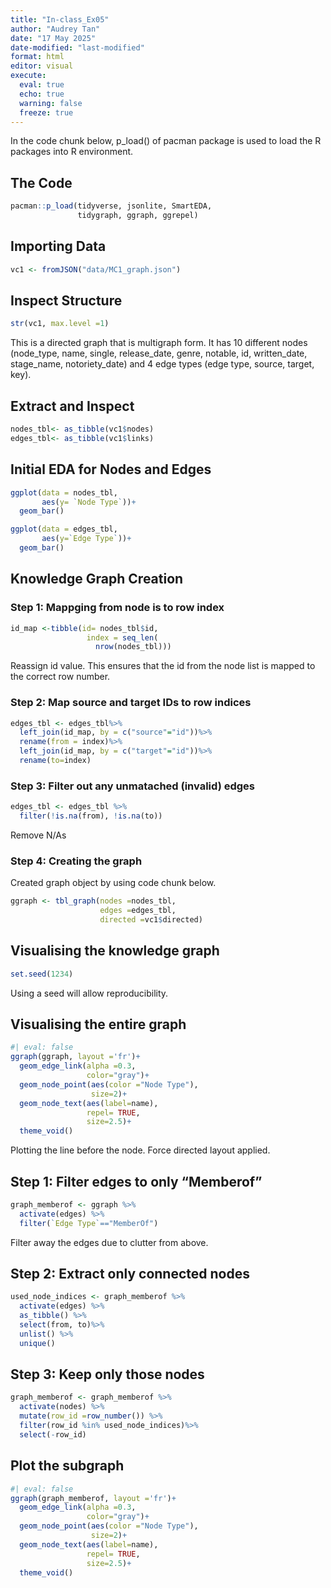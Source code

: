 ```yaml
---
title: "In-class_Ex05"
author: "Audrey Tan"
date: "17 May 2025"
date-modified: "last-modified"
format: html
editor: visual
execute: 
  eval: true
  echo: true
  warning: false 
  freeze: true
---
```


In the code chunk below, p_load() of pacman package is used to load the R packages into R environment. 

::: panel-tabset
## The Code
```r
pacman::p_load(tidyverse, jsonlite, SmartEDA, 
               tidygraph, ggraph, ggrepel)
```
:::

## Importing Data
```r
vc1 <- fromJSON("data/MC1_graph.json")
```

## Inspect Structure
```r
str(vc1, max.level =1)
```
This is a directed graph that is multigraph form. 
It has 10 different nodes (node_type, name, single, release_date, genre, notable, id, written_date, stage_name, notoriety_date) and 4 edge types (edge type, source, target, key). 

## Extract and Inspect
```r
nodes_tbl<- as_tibble(vc1$nodes)
edges_tbl<- as_tibble(vc1$links)
```

## Initial EDA for Nodes and Edges
```r
ggplot(data = nodes_tbl, 
       aes(y= `Node Type`))+
  geom_bar()
```

```r
ggplot(data = edges_tbl,
       aes(y=`Edge Type`))+
  geom_bar()
```

## Knowledge Graph Creation

### Step 1: Mappging from node is to row index
```r
id_map <-tibble(id= nodes_tbl$id,
                 index = seq_len(
                   nrow(nodes_tbl)))
```
Reassign id value. This ensures that the id from the node list is mapped to the correct row number. 

### Step 2: Map source and target IDs to row indices
```r
edges_tbl <- edges_tbl%>%
  left_join(id_map, by = c("source"="id"))%>%
  rename(from = index)%>%
  left_join(id_map, by = c("target"="id"))%>%
  rename(to=index)
```


### Step 3: Filter out any unmatached (invalid) edges
```r
edges_tbl <- edges_tbl %>%
  filter(!is.na(from), !is.na(to))

```
Remove N/As

### Step 4: Creating the graph
Created graph object by using code chunk below. 

```r
ggraph <- tbl_graph(nodes =nodes_tbl,
                    edges =edges_tbl,
                    directed =vc1$directed)
```

## Visualising the knowledge graph
```r
set.seed(1234)
```
Using a seed will allow reproducibility.

## Visualising the entire graph

```r
#| eval: false
ggraph(ggraph, layout ='fr')+
  geom_edge_link(alpha =0.3,
                 color="gray")+ 
  geom_node_point(aes(color ="Node Type"),
                  size=2)+
  geom_node_text(aes(label=name),
                 repel= TRUE, 
                 size=2.5)+
  theme_void()
```
Plotting the line before the node. Force directed layout applied. 


## Step 1: Filter edges to only "Memberof"
```r
graph_memberof <- ggraph %>%
  activate(edges) %>%
  filter(`Edge Type`=="MemberOf")
```

Filter away the edges due to clutter from above. 


## Step 2: Extract only connected nodes 
```r
used_node_indices <- graph_memberof %>%
  activate(edges) %>%
  as_tibble() %>%
  select(from, to)%>%
  unlist() %>%
  unique()
```

## Step 3: Keep only those nodes
```r
graph_memberof <- graph_memberof %>%
  activate(nodes) %>%
  mutate(row_id =row_number()) %>%
  filter(row_id %in% used_node_indices)%>%
  select(-row_id)
```

## Plot the subgraph
```r
#| eval: false
ggraph(graph_memberof, layout ='fr')+
  geom_edge_link(alpha =0.3,
                 color="gray")+ 
  geom_node_point(aes(color ="Node Type"),
                  size=2)+
  geom_node_text(aes(label=name),
                 repel= TRUE, 
                 size=2.5)+
  theme_void()
```